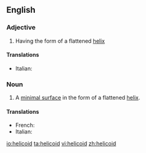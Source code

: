 ==English==

===Adjective===
{{en-adj}}

# Having the form of a flattened [[helix]]

====Translations====
{{top}}
* Italian: {{t-|it|elicoidale}}
{{mid}}

{{bottom}}

===Noun===
{{wikipedia}}
{{en-noun}}

#{{mathematics}} A [[minimal surface]] in the form of a flattened [[helix]].

====Translations====
{{trans-top|minimal surface in form of flattened helix}}
* French: {{t|fr|hélicoïde|f}}
* Italian: {{t-|it|elicoide|m}}
{{trans-mid}}
{{trans-bottom}}

[[io:helicoid]]
[[ta:helicoid]]
[[vi:helicoid]]
[[zh:helicoid]]